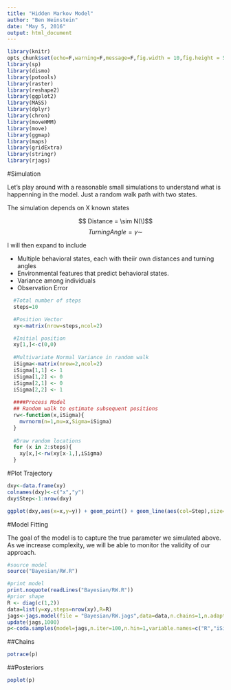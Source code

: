 ```yaml
---
title: "Hidden Markov Model"
author: "Ben Weinstein"
date: "May 5, 2016"
output: html_document
---
```


```r
library(knitr)
opts_chunk$set(echo=F,warning=F,message=F,fig.width = 10,fig.height = 5)
library(sp)
library(dismo)
library(potools)
library(raster)
library(reshape2)
library(ggplot2)
library(MASS)
library(dplyr)
library(chron)
library(moveHMM)
library(move)
library(ggmap)
library(maps)
library(gridExtra)
library(stringr)
library(rjags)
```

#Simulation

Let's play around with a reasonable small simulations to understand what is happenning in the model. Just a random walk path with two states.

The simulation depends on X known states

$$ Distance =  \sim N(\)$$
$$ Turning Angle = \gamma \sim $$

I will then expand to include

* Multiple behavioral states, each with theiir own distances and turning angles
* Environmental features that predict behavioral states.
* Variance among individuals
* Observation Error

```r

  #Total number of steps
  steps=10

  #Position Vector
  xy<-matrix(nrow=steps,ncol=2)

  #Initial position
  xy[1,]<-c(0,0)
  
  #Multivariate Normal Variance in random walk
  iSigma<-matrix(nrow=2,ncol=2)
  iSigma[1,1] <- 1
  iSigma[1,2] <- 0
  iSigma[2,1] <- 0
  iSigma[2,2] <- 1
  
  ####Process Model
  ## Random walk to estimate subsequent positions
  rw<-function(x,iSigma){
    mvrnorm(n=1,mu=x,Sigma=iSigma)
  }
  
  #Draw random locations
  for (x in 2:steps){
    xy[x,]<-rw(xy[x-1,],iSigma)
  }
```

#Plot Trajectory

```r

dxy<-data.frame(xy)
colnames(dxy)<-c("x","y")
dxy$Step<-1:nrow(dxy)

ggplot(dxy,aes(x=x,y=y)) + geom_point() + geom_line(aes(col=Step),size=2) + scale_color_continuous(low='blue',high='red') + theme_bw()
```

#Model Fitting

The goal of the model is to capture the true parameter we simulated above. As we increase complexity, we will be able to monitor the validity of our approach.

```r
#source model
source("Bayesian/RW.R")

#print model
print.noquote(readLines("Bayesian/RW.R"))
#prior shape
R <- diag(c(1,2))
data=list(y=xy,steps=nrow(xy),R=R)
jags<-jags.model(file = "Bayesian/RW.jags",data=data,n.chains=1,n.adapt=1000)
update(jags,1000)
p<-coda.samples(model=jags,n.iter=100,n.hin=1,variable.names=c("R","iSigma"))
```

##Chains
```r
potrace(p)
```

##Posteriors
```r
poplot(p)
```
